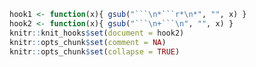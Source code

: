 ```{r, setup, include=FALSE}
hook1 <- function(x){ gsub("```\n*```r*\n*", "", x) }
hook2 <- function(x){ gsub("```\n+```\n", "", x) }
knitr::knit_hooks$set(document = hook2)
knitr::opts_chunk$set(comment = NA)
knitr::opts_chunk$set(collapse = TRUE)
```
